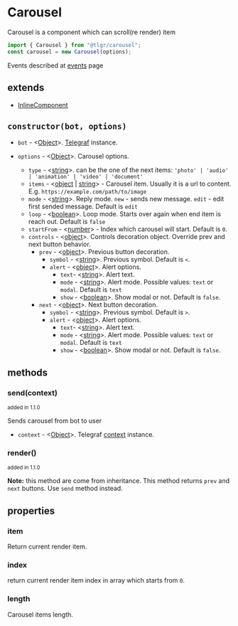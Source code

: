 # Carousel

Carousel is a component which can scroll(re render) item

```jsx
import { Carousel } from "@tlgr/carousel";
const carousel = new Carousel(options);
```

Events described at [events](./events) page

## extends

- [InlineComponent](../component/inline)

## `constructor(bot, options)`

- `bot` - <[Object][object]>. [Telegraf](https://telegraf.js.org/classes/Telegraf.html) instance.
- `options` - <[Object][object]>. Carousel options.

  - `type` - <[string][string]>. can be the one of the next items: `'photo' | 'audio' | 'animation' | 'video' | 'document'`
  - `items` - <[object][object] | [string][string]> - Carousel item. Usually it is a url to content. E.g. `https://example.com/path/to/image`
  - `mode` - <[string][string]>. Reply mode. `new` - sends new message. `edit` - edit first sended message. Default is `edit`
  - `loop` - <[boolean][boolean]>. Loop mode. Starts over again when end item is reach out. Default is `false`
  - `startFrom` - <[number][number]> - Index which carousel will start. Default is `0`.
  - `controls` - <[object][object]>. Controls decoration object. Override prev and next button behavior.
    - `prev` - <[object][object]>. Previous button decoration.
      - `symbol` - <[string][string]>. Previous symbol. Default is `<`.
      - `alert` - <[object][object]>. Alert options.
        - `text`- <[string][string]>. Alert text.
        - `mode` - <[string][string]>. Alert mode. Possible values: `text` or `modal`. Default is `text`
        - `show` - <[boolean][boolean]>. Show modal or not. Default is `false`.
    - `next` - <[object][object]>. Next button decoration.
      - `symbol` - <[string][string]>. Previous symbol. Default is `>`.
      - `alert` - <[object][object]>. Alert options.
        - `text`- <[string][string]>. Alert text.
        - `mode` - <[string][string]>. Alert mode. Possible values: `text` or `modal`. Default is `text`
        - `show` - <[boolean][boolean]>. Show modal or not. Default is `false`.

## methods

### send(context)

<small> added in 1.1.0</small>

Sends carousel from bot to user

- `context` - <[Object][object]>. Telegraf [context](https://telegraf.js.org/classes/Context.html) instance.

### render()

<small> added in 1.1.0</small>

**Note:** this method are come from inheritance. This method returns `prev` and `next` buttons. Use `send` method instead.

## properties

### item

Return current render item.

### index

return current render item index in array which starts from `0`.

### length

Carousel items length.

[object]: https://developer.mozilla.org/en-US/docs/Web/JavaScript/Reference/Global_Objects/Object
[function]: https://developer.mozilla.org/en-US/docs/Web/JavaScript/Reference/Functions
[string]: https://developer.mozilla.org/en-US/docs/Web/JavaScript/Data_structures#String_type
[boolean]: https://developer.mozilla.org/en-US/docs/Web/JavaScript/Data_structures#boolean_type
[number]: https://developer.mozilla.org/en-US/docs/Web/JavaScript/Data_structures#numeric_types
[symbol]: https://developer.mozilla.org/en-US/docs/Web/JavaScript/Data_structures#symbol_type
